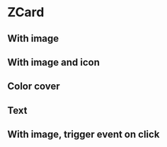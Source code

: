 
<Meta of={IndexStories} />

# ZCard

## With image

<Canvas>
  <Story of={IndexStories.WithImage} />
</Canvas>

## With image and icon

<Canvas>
  <Story of={IndexStories.WithImageAndIcon} />
</Canvas>

## Color cover

<Canvas>
  <Story of={IndexStories.ColorCover} />
</Canvas>

## Text

<Canvas>
  <Story of={IndexStories.TextVariantPrimaryBackground} />

  <Story of={IndexStories.TextVariantWhiteBackgroundAndBordered} />
</Canvas>

## With image, trigger event on click

<Canvas>
  <Story of={IndexStories.WithImageAndClick} />
</Canvas>

<Controls />
